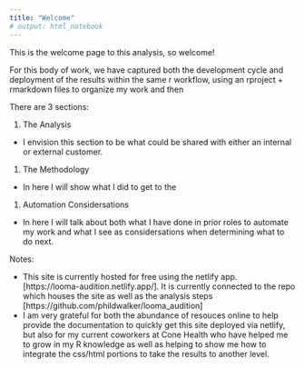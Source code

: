 ```yaml
---
title: "Welcome"
# output: html_notebook
---
```


This is the welcome page to this analysis, so welcome!

For this body of work, we have captured both the development cycle and deployment of the results within the same r workflow, using an rproject + rmarkdown files to organize my work and then 



There are 3 sections:  

1. The Analysis
  * I envision this section to be what could be shared with either an internal or external customer. 
1. The Methodology    
  * In here I will show what I did to get to the 
1. Automation Considersations  
  * In here I will talk about both what I have done in prior roles to automate my work and what I see as considersations when determining what to do next.


Notes:

* This site is currently hosted for free using the netlify app. [https://looma-audition.netlify.app/]. It is currently connected to the repo which houses the site as well as the analysis steps [https://github.com/phildwalker/looma_audition]
* I am very grateful for both the abundance of resouces online to help provide the documentation to quickly get this site deployed via netlify, but also for my current coworkers at Cone Health who have helped me to grow in my R knowledge as well as helping to show me how to integrate the css/html portions to take the results to another level.
